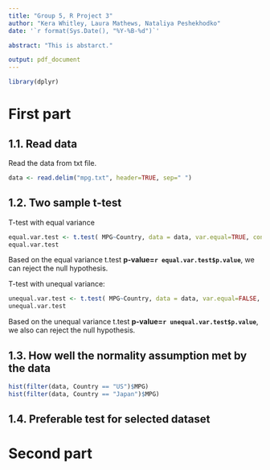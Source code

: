 ```yaml
---
title: "Group 5, R Project 3"
author: "Kera Whitley, Laura Mathews, Nataliya Peshekhodko"
date: '`r format(Sys.Date(), "%Y-%B-%d")`'

abstract: "This is abstarct."

output: pdf_document
---
```

```r
library(dplyr)
```

# First part


## 1.1. Read data
Read the data from txt file.

```r
data <- read.delim("mpg.txt", header=TRUE, sep=" ")
```


## 1.2. Two sample t-test

T-test with equal variance 

```r
equal.var.test <- t.test( MPG~Country, data = data, var.equal=TRUE, conf.level=0.95)
equal.var.test
```

Based on the equal variance t.test **p-value=`r equal.var.test$p.value`**, we can reject the null hypothesis. 

T-test with unequal variance: 

```r
unequal.var.test <- t.test( MPG~Country, data = data, var.equal=FALSE, conf.level = 0.95)
unequal.var.test
```

Based on the unequal variance t.test **p-value=`r unequal.var.test$p.value`**, we also can reject the null hypothesis. 

## 1.3. How well the normality assumption met by the data

```r
hist(filter(data, Country == "US")$MPG)
hist(filter(data, Country == "Japan")$MPG)
```


## 1.4. Preferable test for selected dataset



# Second part

